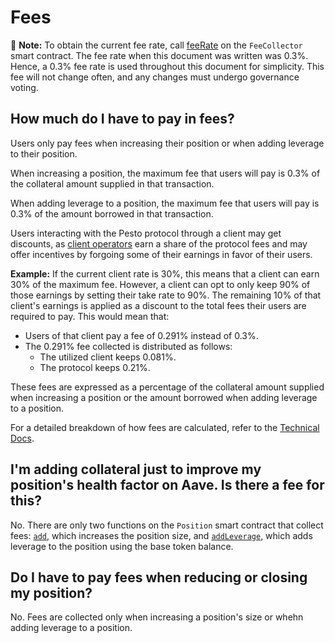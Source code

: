 # Fees

🚨 **Note:** To obtain the current fee rate, call [feeRate](/technical-docs/contracts/fee-collector.mdx#feeRate) on the `FeeCollector` smart contract. The fee rate when this document was written was 0.3%. Hence, a 0.3% fee rate is used throughout this document for simplicity. This fee will not change often, and any changes must undergo governance voting.

## How much do I have to pay in fees?

Users only pay fees when increasing their position or when adding leverage to their position.

When increasing a position, the maximum fee that users will pay is 0.3% of the collateral amount supplied in that transaction.

When adding leverage to a position, the maximum fee that users will pay is 0.3% of the amount borrowed in that transaction.

Users interacting with the Pesto protocol through a client may get discounts, as [client operators](/references/glossary/mdx) earn a share of the protocol fees and may offer incentives by forgoing some of their earnings in favor of their users.

**Example:** If the current client rate is 30%, this means that a client can earn 30% of the maximum fee. However, a client can opt to only keep 90% of those earnings by setting their take rate to 90%. The remaining 10% of that client's earnings is applied as a discount to the total fees their users are required to pay. This would mean that:

-   Users of that client pay a fee of 0.291% instead of 0.3%.
-   The 0.291% fee collected is distributed as follows:
    -   The utilized client keeps 0.081%.
    -   The protocol keeps 0.21%.

These fees are expressed as a percentage of the collateral amount supplied when increasing a position or the amount borrowed when adding leverage to a position.

For a detailed breakdown of how fees are calculated, refer to the [Technical Docs](/technical-docs/fees).

## I'm adding collateral just to improve my position's health factor on Aave. Is there a fee for this?

No. There are only two functions on the `Position` smart contract that collect fees: [`add`](/technical-docs/contracts/position.md#add), which increases the position size, and [`addLeverage`](../technical-docs/contracts/position.md#addleverage), which adds leverage to the position using the base token balance.

## Do I have to pay fees when reducing or closing my position?

No. Fees are collected only when increasing a position's size or whehn adding leverage to a position.
